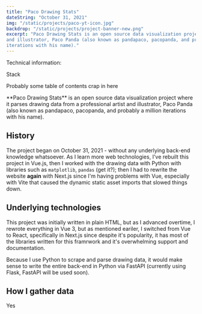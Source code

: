 ```yaml
---
title: "Paco Drawing Stats"
dateString: "October 31, 2021"
img: "/static/projects/paco-yt-icon.jpg"
backdrop: "/static/projects/project-banner-new.png"
excerpt: "Paco Drawing Stats is an open source data visualization project where it parses drawing data from a professional artist
and illustrator, Paco Panda (also known as pandapaco, pacopanda, and probably a million
iterations with his name)."
---
```


<SEOHead title={title} description={excerpt} />

<ProjectHeader
	title={title}
	dateString={dateString}
	backdropImg={backdrop}
	img={img}
/>

<div id="mdx-seperator">
<SidebarContainer>
Technical information:

Stack

Probably some table of contents crap in here

</SidebarContainer>
<div id="mdx-wrapper">
**Paco Drawing Stats** is an open source data visualization project where it parses drawing data from a professional artist
and illustrator, Paco Panda (also known as pandapaco, pacopanda, and probably a million
iterations with his name).

## History

The project began on October 31, 2021 - without any underlying back-end
knowledge whatsoever. As I learn more web technologies, I've rebuilt this
project in Vue.js, then I worked with the drawing data with Python with
libraries such as `matplotlib`, `pandas` (get it?); then I had to rewrite the
website **again** with Next.js since I'm having problems with Vue, especially
with Vite that caused the dynamic static asset imports that slowed things down.

## Underlying technologies

This project was initially written in plain HTML, but as I advanced overtime, I
rewrote everything in Vue 3, but as mentioned eariler, I switched from Vue to
React, specifically in Next.js since despite it's popularity, it has most of the
libraries written for this framrwork and it's overwhelming support and
documentation.

Because I use Python to scrape and parse drawing data, it would make sense to
write the entire back-end in Python via FastAPI (currently using Flask, FastAPI
will be used soon).

## How I gather data

Yes

</div>
</div>
